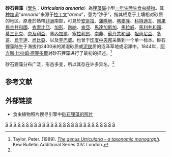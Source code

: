 {{noteTA
|G1=Carnivorous Plant
}}
{{Speciesbox 
| taxon = Utricularia arenaria
| authority = [[阿方斯·比拉姆·德康多爾|A. DC.]], 1844
| image = Utricularia arenaria.jpg
| synonyms = *''Utricularia ecklonii'' <br /><small>[[约瑟夫·玛丽·亨利·阿尔弗雷德·佩里耶·德拉巴思|H.Perrier]]</small>
*''Utricularia exilis'' <br /><small>[[丹尼尔·奥利弗|Oliv.]]</small>
*''Utricularia exilis'' var. ''arenaria'' <br /><small>(A.DC.) [[弗朗齐歇克·卡缅斯基|Kamieński]]</small>
*''Utricularia exilis'' var. ''bryoides'' <br /><small>[[弗雷德里希·威尔维茨|Welw.]] ex [[威廉·菲利普·海恩|Hiern]]</small>
*''Utricularia exilis'' var. ''ecklonii'' <br /><small>([[库尔特·波利卡普·约阿希姆·史普格尔|Spreng.]]) Kamieński</small>
*''Utricularia exilis'' var. ''hirsuta'' <br /><small>Kamieński</small>
*''Utricularia exilis'' var. ''nematoscapa'' <br /><small>Welw. ex Hiern</small>
*''Utricularia kirkii'' <br /><small>[[奥托·施塔普夫|Stapf]]</small>
*''Utricularia monophylla'' <br /><small>[[莫里茨·库尔特·丁特尔|Dinter]]</small>
*''Utricularia parkeri'' <br /><small>H.Perrier</small>
*''Utricularia'' sp. prob. ''U. exilis'' Oliv. & sp. aff. ''U. exilis'' <br /><small>[[Suess.|Suess.]] & [[Merxm.|Merxm.]]</small>
*''Utricularia tribracteata'' <br /><small>[[克里斯琴·费迪南德·弗里德里希·霍赫施泰特|Hochst.]] ex [[阿希尔·理查|A.Rich.]]</small>
}}

'''砂石狸藻'''（[[學名|學名]]：'''''Utricularia arenaria'''''）為[[狸藻屬|狸藻屬]]小型[[一年生植物|一年生]][[陸生植物|陸生]][[食虫植物|食虫植物]]。其[[种加词|种加词]]“''arenaria''”来源于[[拉丁文|拉丁文]]“''arena''”，意为“沙子”，指其栖息于土壤相对砂质的地区。原產於熱帶[[非洲|非洲]]南部，可見於[[安哥拉|安哥拉]]、[[蒲隆地|蒲隆地]]、[[喀麥隆|喀麥隆]]、[[科特迪瓦|科特迪瓦]]、[[剛果民主共和國|剛果民主共和國]]、[[衣索比亞|衣索比亞]]、[[加彭|加彭]]、[[迦納|迦納]]、[[肯亞|肯亞]]、[[馬達加斯加|馬達加斯加]]、[[馬拉威|馬拉威]]、[[馬利共和國|馬利共和國]]、[[莫三比克|莫三比克]]、[[奈及利亞|奈及利亞]]、[[塞內加爾|塞內加爾]]、[[塞拉利昂|塞拉利昂]]、[[南非|南非]]、[[蘇丹共和國|蘇丹共和國]]、[[坦尚尼亞|坦尚尼亞]]、[[多哥|多哥]]、[[烏干達|烏干達]]、[[尚比亞|尚比亞]]、以及[[辛巴威|辛巴威]]。也曾于[[印度|印度]][[中央邦|中央邦]]采集到一个单一标本。砂石狸藻陆生于海拔约2400米的潮湿砂质或[[泥炭|泥炭]]质的沼泽草地或沼澤中。1844年，[[阿方斯·比拉姆·德康多爾|阿方斯·比拉姆·德康多爾]]{{small|（Alphonse Pyrame de Candolle）}}对砂石狸藻进行了最初的描述。<ref name="Taylor 1989">Taylor, Peter. (1989). ''[[狸藻属——分类学专著|The genus Utricularia - a taxonomic monograph]]''. Kew Bulletin Additional Series XIV: London.</ref>

砂石狸藻分布广泛，形态多变，所以其存在许多异名。<ref name="Taylor 1989" />

== 参考文献 ==
{{reflist}}

== 外部链接 ==
{{refbegin|2}}
* 食虫植物照片搜寻引擎中[http://www.cpphotofinder.com/utricularia-arenaria-272.html 砂石狸藻的照片] {{Wayback|url=http://www.cpphotofinder.com/utricularia-arenaria-272.html |date=20110923094314 }}
{{commons-inline|Utricularia arenaria|砂石狸藻}}
{{wikispecies-inline|Utricularia arenaria|砂石狸藻}}
{{refend}}

{{Utricularia}}
{{Taxonbar|from=Q1584054}}

[[Category:非洲食虫植物|S]]
[[Category:亚洲食虫植物|S]]
[[Category:安哥拉植物|S]]
[[Category:蒲隆地植物|S]]
[[Category:喀麦隆植物|S]]
[[Category:科特迪瓦植物|S]]
[[Category:刚果民主共和国植物|S]]
[[Category:衣索比亞植物|S]]
[[Category:加蓬植物|S]]
[[Category:迦納植物|S]]
[[Category:肯尼亚植物|S]]
[[Category:马达加斯加植物|S]]
[[Category:馬拉威植物|S]]
[[Category:马里植物|S]]
[[Category:莫桑比克植物|S]]
[[Category:奈及利亞植物|S]]
[[Category:塞內加爾植物|S]]
[[Category:塞拉利昂植物|S]]
[[Category:南非植物|S]]
[[Category:苏丹植物|S]]
[[Category:坦尚尼亞植物|S]]
[[Category:多哥植物|S]]
[[Category:乌干达植物|S]]
[[Category:赞比亚植物|S]]
[[Category:辛巴威植物|S]]
[[Category:狸藻屬|S]]
[[Category:瓮盘狸藻组|S]]